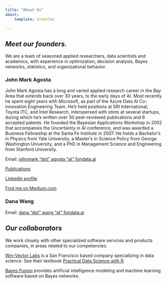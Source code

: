```yaml
---
title: "About Us"
about:
    template: trestles

---
```


## *Meet our founders.*   

We are a team of seasoned applied researchers, data scientists and academics, with experience in optimization, decision analysis, Bayes networks, statistics, and organizational behavior. 



### John Mark Agosta

John Mark Agosta has a long and varied applied research career in the Bay Area that extends back over 30 years, to the early days of AI. Most recently he spent eight years with Microsoft, as part of the Azure Data AI Co-innovation Engineering Team. He's held positions at SRI International, Toyota ITC, and Intel Research, interspersed with stints at several startups, during which he's written over 30 peer-reviewed publications and 6 accepted patents.  He founded the Bayesian Applications Workshop in 2002 that accompanies the Uncertainty in AI conference, and was awarded a Business Fellowship at the Santa Fe Institute in 2007. He holds a Bachelor's in Physics from Yale University, a Master's in Science Policy from George Washington University, and a PhD in Management Science and Engineering from Stanford University. 

Email: [johnmark "dot" agosta "at" fondata.ai](<johnmark.agosta@fondata.ai>)

[Publications](http://johnmarkagosta.com/jma_publications.html)

[LinkedIn profile](https://www.linkedin.com/in/john-mark-agosta/)

[Find me on Medium.com ](https://medium.com/@johnmark54)


### Dana Wang

Email: [dana "dot" wang "at" fondata.ai](<dana.wang@fondata.ai>)

## *Our collaborators* 

We work closely with other specialized software services and products companies, in areas related to our competencies.

[Win-Vector Labs](https://www.win-vector.com/) is a San Francisco based company specializing in data science. See their textbook [Practical Data Science with R](http://www.practicaldatascience.com/).

[Bayes Fusion](https://bayesfusion.com/) provides artificial intelligence modeling and machine learning software based on Bayes networks. 
